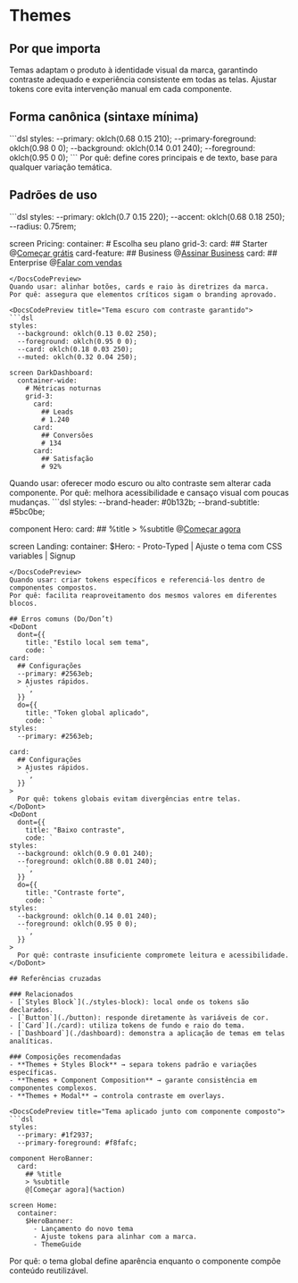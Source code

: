# Themes
## Por que importa
Temas adaptam o produto à identidade visual da marca, garantindo contraste adequado e experiência consistente em todas as telas. Ajustar tokens core evita intervenção manual em cada componente.

## Forma canônica (sintaxe mínima)
<DocsCodePreview title="Tema customizado no bloco de estilos">
```dsl
styles:
  --primary: oklch(0.68 0.15 210);
  --primary-foreground: oklch(0.98 0 0);
  --background: oklch(0.14 0.01 240);
  --foreground: oklch(0.95 0 0);
```
</DocsCodePreview>
Por quê: define cores principais e de texto, base para qualquer variação temática.

## Padrões de uso
<DocsCodePreview title="Paleta da marca aplicada a planos de assinatura">
```dsl
styles:
  --primary: oklch(0.7 0.15 220);
  --accent: oklch(0.68 0.18 250);
  --radius: 0.75rem;

screen Pricing:
  container:
    # Escolha seu plano
    grid-3:
      card:
        ## Starter
        @[Começar grátis](Signup)
      card-feature:
        ## Business
        @[Assinar Business](upgrade)
      card:
        ## Enterprise
        @[Falar com vendas](contact)
```
</DocsCodePreview>
Quando usar: alinhar botões, cards e raio às diretrizes da marca.
Por quê: assegura que elementos críticos sigam o branding aprovado.

<DocsCodePreview title="Tema escuro com contraste garantido">
```dsl
styles:
  --background: oklch(0.13 0.02 250);
  --foreground: oklch(0.95 0 0);
  --card: oklch(0.18 0.03 250);
  --muted: oklch(0.32 0.04 250);

screen DarkDashboard:
  container-wide:
    # Métricas noturnas
    grid-3:
      card:
        ## Leads
        # 1.240
      card:
        ## Conversões
        # 134
      card:
        ## Satisfação
        # 92%
```
</DocsCodePreview>
Quando usar: oferecer modo escuro ou alto contraste sem alterar cada componente.
Por quê: melhora acessibilidade e cansaço visual com poucas mudanças.

<DocsCodePreview title="Tokens customizados combinados com componentes">
```dsl
styles:
  --brand-header: #0b132b;
  --brand-subtitle: #5bc0be;

component Hero:
  card:
    ## %title
    > %subtitle
    @[Começar agora](%destination)

screen Landing:
  container:
    $Hero:
      - Proto-Typed | Ajuste o tema com CSS variables | Signup
```
</DocsCodePreview>
Quando usar: criar tokens específicos e referenciá-los dentro de componentes compostos.
Por quê: facilita reaproveitamento dos mesmos valores em diferentes blocos.

## Erros comuns (Do/Don’t)
<DoDont
  dont={{
    title: "Estilo local sem tema",
    code: `
card:
  ## Configurações
  --primary: #2563eb;
  > Ajustes rápidos.
    `,
  }}
  do={{
    title: "Token global aplicado",
    code: `
styles:
  --primary: #2563eb;

card:
  ## Configurações
  > Ajustes rápidos.
    `,
  }}
>
  Por quê: tokens globais evitam divergências entre telas.
</DoDont>
<DoDont
  dont={{
    title: "Baixo contraste",
    code: `
styles:
  --background: oklch(0.9 0.01 240);
  --foreground: oklch(0.88 0.01 240);
    `,
  }}
  do={{
    title: "Contraste forte",
    code: `
styles:
  --background: oklch(0.14 0.01 240);
  --foreground: oklch(0.95 0 0);
    `,
  }}
>
  Por quê: contraste insuficiente compromete leitura e acessibilidade.
</DoDont>

## Referências cruzadas

### Relacionados
- [`Styles Block`](./styles-block): local onde os tokens são declarados.
- [`Button`](./button): responde diretamente às variáveis de cor.
- [`Card`](./card): utiliza tokens de fundo e raio do tema.
- [`Dashboard`](./dashboard): demonstra a aplicação de temas em telas analíticas.

### Composições recomendadas
- **Themes + Styles Block** → separa tokens padrão e variações específicas.
- **Themes + Component Composition** → garante consistência em componentes complexos.
- **Themes + Modal** → controla contraste em overlays.

<DocsCodePreview title="Tema aplicado junto com componente composto">
```dsl
styles:
  --primary: #1f2937;
  --primary-foreground: #f8fafc;

component HeroBanner:
  card:
    ## %title
    > %subtitle
    @[Começar agora](%action)

screen Home:
  container:
    $HeroBanner:
      - Lançamento do novo tema
      - Ajuste tokens para alinhar com a marca.
      - ThemeGuide
```
</DocsCodePreview>
Por quê: o tema global define aparência enquanto o componente compõe conteúdo reutilizável.
